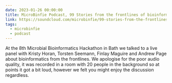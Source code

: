 ```yaml
---
date: 2023-01-26 00:00:00
title: MicroBinfie Podcast, 99 Stories from the frontlines of bioinformatics
link: https://soundcloud.com/microbinfie/99-stories-from-the-frontlines-of-bioinformatics
tags:
  - microbinfie
  - podcast
---
```

At the 8th Microbial Bioinformatics Hackathon in Bath we talked to a
live panel with Kristy Horan, Torsten Seemann, Finlay Maguire and
Andrew Page about bioinformatics from the frontlines.    We apologise
for the poor audio quality, it was recorded in a room with 20 people
in the background so at points it got a bit loud, however we felt you
might enjoy the discussion regardless.

